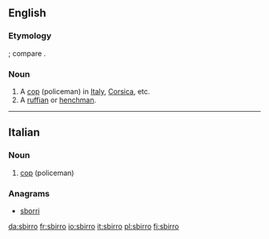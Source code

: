 ==English==

===Etymology===
{{etyl|it|en}}; compare {{etyl|fr|en}} {{term|sbire|lang=fr}}.

===Noun===
{{en-noun|s|sbirri}}

# A [[cop]] (policeman) in [[Italy]], [[Corsica]], etc.
# A [[ruffian]] or [[henchman]].

----

==Italian==

===Noun===
{{it-noun|m|sbirri}}

# [[cop]] (policeman)

===Anagrams===
* [[sborri#Italian|sborri]]

[[da:sbirro]]
[[fr:sbirro]]
[[io:sbirro]]
[[it:sbirro]]
[[pl:sbirro]]
[[fi:sbirro]]